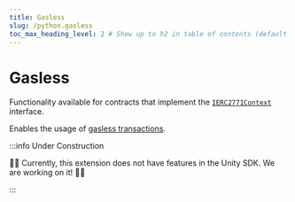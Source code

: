 ```yaml
---
title: Gasless
slug: /python.gasless
toc_max_heading_level: 2 # Show up to h2 in table of contents (default is up to h3)
---
```


# Gasless

Functionality available for contracts that implement the
[`IERC2771Context`](/contracts/IERC2771Context) interface.

Enables the usage of [gasless transactions](/glossary/gasless-transactions).

:::info Under Construction

🚧👷 Currently, this extension does not have features in the Unity SDK. We are working on it! 🚧👷

:::